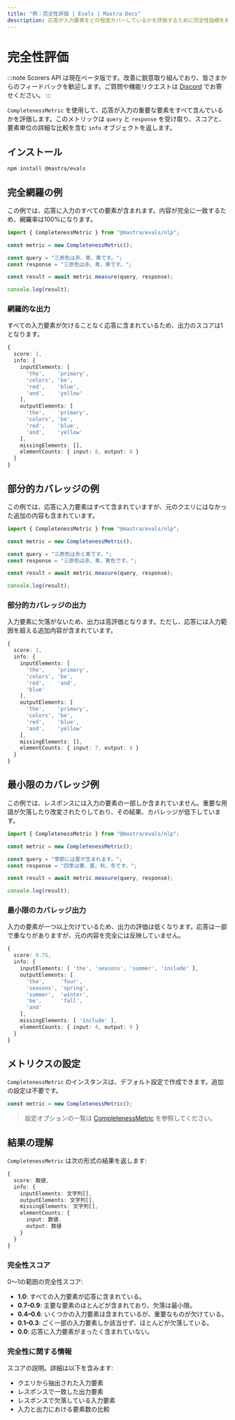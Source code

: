 ```yaml
---
title: "例：完全性評価 | Evals | Mastra Docs"
description: 応答が入力要素をどの程度カバーしているかを評価するために完全性指標を用いる例。
---
```


# 完全性評価

:::note
Scorers API は現在ベータ版です。改善に鋭意取り組んでおり、皆さまからのフィードバックを歓迎します。ご質問や機能リクエストは [Discord](https://discord.gg/mastra) でお寄せください。
:::

`CompletenessMetric` を使用して、応答が入力の重要な要素をすべて含んでいるかを評価します。このメトリックは `query` と `response` を受け取り、スコアと、要素単位の詳細な比較を含む `info` オブジェクトを返します。

## インストール

```bash copy
npm install @mastra/evals
```


## 完全網羅の例

この例では、応答に入力のすべての要素が含まれます。内容が完全に一致するため、網羅率は100%になります。

```typescript title="src/example-complete-coverage.ts" showLineNumbers copy
import { CompletenessMetric } from "@mastra/evals/nlp";

const metric = new CompletenessMetric();

const query = "三原色は赤、青、黄です。";
const response = "三原色は赤、青、黄です。";

const result = await metric.measure(query, response);

console.log(result);
```


### 網羅的な出力

すべての入力要素が欠けることなく応答に含まれているため、出力のスコアは1となります。

```typescript
{
  score: 1,
  info: {
    inputElements: [
      'the',    'primary',
      'colors', 'be',
      'red',    'blue',
      'and',    'yellow'
    ],
    outputElements: [
      'the',    'primary',
      'colors', 'be',
      'red',    'blue',
      'and',    'yellow'
    ],
    missingElements: [],
    elementCounts: { input: 8, output: 8 }
  }
}
```


## 部分的カバレッジの例

この例では、応答に入力要素はすべて含まれていますが、元のクエリにはなかった追加の内容も含まれています。

```typescript title="src/example-partial-coverage.ts" showLineNumbers copy
import { CompletenessMetric } from "@mastra/evals/nlp";

const metric = new CompletenessMetric();

const query = "三原色は赤と青です。";
const response = "三原色は赤、青、黄色です。";

const result = await metric.measure(query, response);

console.log(result);
```


### 部分的カバレッジの出力

入力要素に欠落がないため、出力は高評価となります。ただし、応答には入力範囲を超える追加内容が含まれています。

```typescript
{
  score: 1,
  info: {
    inputElements: [
      'the',    'primary',
      'colors', 'be',
      'red',    'and',
      'blue'
    ],
    outputElements: [
      'the',    'primary',
      'colors', 'be',
      'red',    'blue',
      'and',    'yellow'
    ],
    missingElements: [],
    elementCounts: { input: 7, output: 8 }
  }
}
```


## 最小限のカバレッジ例

この例では、レスポンスには入力の要素の一部しか含まれていません。重要な用語が欠落したり改変されたりしており、その結果、カバレッジが低下しています。

```typescript title="src/example-minimal-coverage.ts" showLineNumbers copy
import { CompletenessMetric } from "@mastra/evals/nlp";

const metric = new CompletenessMetric();

const query = "季節には夏が含まれます。";
const response = "四季は春、夏、秋、冬です。";

const result = await metric.measure(query, response);

console.log(result);
```


### 最小限のカバレッジ出力

入力の要素が一つ以上欠けているため、出力の評価は低くなります。応答は一部で重なりがありますが、元の内容を完全には反映していません。

```typescript
{
  score: 0.75,
  info: {
    inputElements: [ 'the', 'seasons', 'summer', 'include' ],
    outputElements: [
      'the',     'four',
      'seasons', 'spring',
      'summer',  'winter',
      'be',      'fall',
      'and'
    ],
    missingElements: [ 'include' ],
    elementCounts: { input: 4, output: 9 }
  }
}
```


## メトリクスの設定

`CompletenessMetric` のインスタンスは、デフォルト設定で作成できます。追加の設定は不要です。

```typescript showLineNumbers copy
const metric = new CompletenessMetric();
```

> 設定オプションの一覧は [CompletenessMetric](/reference/evals/completeness) を参照してください。


## 結果の理解

`CompletenessMetric` は次の形式の結果を返します:

```typescript
{
  score: 数値,
  info: {
    inputElements: 文字列[],
    outputElements: 文字列[],
    missingElements: 文字列[],
    elementCounts: {
      input: 数値,
      output: 数値
    }
  }
}

```


### 完全性スコア

0〜1の範囲の完全性スコア:

- **1.0**: すべての入力要素が応答に含まれている。
- **0.7–0.9**: 主要な要素のほとんどが含まれており、欠落は最小限。
- **0.4–0.6**: いくつかの入力要素は含まれているが、重要なものが欠けている。
- **0.1–0.3**: ごく一部の入力要素しか該当せず、ほとんどが欠落している。
- **0.0**: 応答に入力要素がまったく含まれていない。

### 完全性に関する情報

スコアの説明。詳細は以下を含みます:

- クエリから抽出された入力要素
- レスポンスで一致した出力要素
- レスポンスで欠落している入力要素
- 入力と出力における要素数の比較

<GithubLink
  outdated={true}
  marginTop="mt-16"
  link="https://github.com/mastra-ai/mastra/blob/main/examples/basics/evals/completeness"
/>